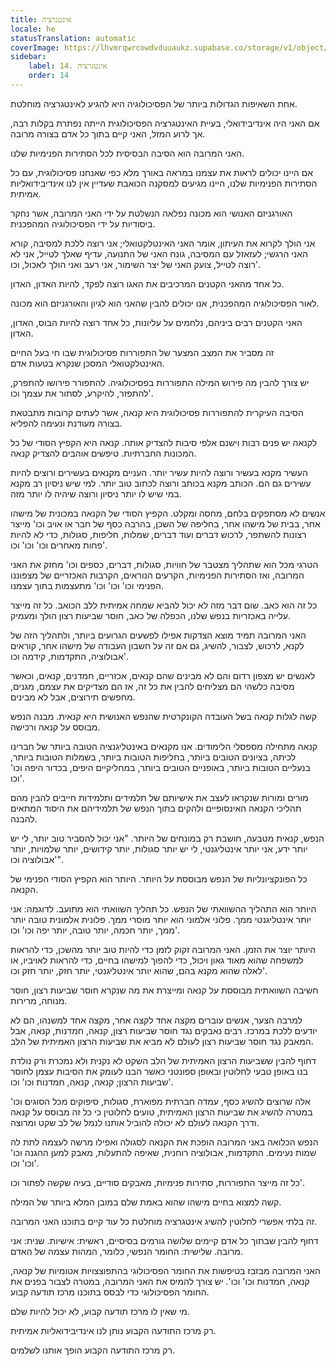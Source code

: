```yaml
---
title: אינטגרציה
locale: he
statusTranslation: automatic
coverImage: https://lhvmrqwrcowdvduuaukz.supabase.co/storage/v1/object/public/strapi-uploads/small_cover-educacion-fundamental.webp-2d51a7828a2b1309555be27f7e2a61a0.webp
sidebar:
    label: 14. אינטגרציה
    order: 14
---
```

אחת השאיפות הגדולות ביותר של הפסיכולוגיה היא להגיע לאינטגרציה מוחלטת.

אם האני היה אינדיבידואלי, בעיית האינטגרציה הפסיכולוגית הייתה נפתרת בקלות רבה, אך לרוע המזל, האני קיים בתוך כל אדם בצורה מרובה.

האני המרובה הוא הסיבה הבסיסית לכל הסתירות הפנימיות שלנו.

אם היינו יכולים לראות את עצמנו במראה באורך מלא כפי שאנחנו פסיכולוגית, עם כל הסתירות הפנימיות שלנו, היינו מגיעים למסקנה הכואבת שעדיין אין לנו אינדיבידואליות אמיתית.

האורגניזם האנושי הוא מכונה נפלאה הנשלטת על ידי האני המרובה, אשר נחקר ביסודיות על ידי הפסיכולוגיה המהפכנית.

אני הולך לקרוא את העיתון, אומר האני האינטלקטואלי; אני רוצה ללכת למסיבה, קורא האני הרגשי; לעזאזל עם המסיבה, גונח האני של התנועה, עדיף שאלך לטייל, אני לא רוצה לטייל, צועק האני של יצר השימור, אני רעב ואני הולך לאכול, וכו'.

כל אחד מהאני הקטנים המרכיבים את האגו רוצה לפקד, להיות האדון, האדון.

לאור הפסיכולוגיה המהפכנית, אנו יכולים להבין שהאני הוא לגיון והאורגניזם הוא מכונה.

האני הקטנים רבים ביניהם, נלחמים על עליונות, כל אחד רוצה להיות הבוס, האדון, האדון.

זה מסביר את המצב המצער של התפוררות פסיכולוגית שבו חי בעל החיים האינטלקטואלי המסכן שנקרא בטעות אדם.

יש צורך להבין מה פירוש המילה התפוררות בפסיכולוגיה. להתפורר פירושו להתפרק, להתפזר, להיקרע, לסתור את עצמך וכו'.

הסיבה העיקרית להתפוררות פסיכולוגית היא קנאה, אשר לעתים קרובות מתבטאת בצורה מעודנת ונעימה להפליא.

לקנאה יש פנים רבות וישנם אלפי סיבות להצדיק אותה. קנאה היא הקפיץ הסודי של כל המכונות החברתיות. טיפשים אוהבים להצדיק קנאה.

העשיר מקנא בעשיר ורוצה להיות עשיר יותר. העניים מקנאים בעשירים ורוצים להיות עשירים גם הם. הכותב מקנא בכותב ורוצה לכתוב טוב יותר. למי שיש ניסיון רב מקנא במי שיש לו יותר ניסיון ורוצה שיהיה לו יותר מזה.

אנשים לא מסתפקים בלחם, מחסה ומקלט. הקפיץ הסודי של הקנאה במכונית של מישהו אחר, בבית של מישהו אחר, בחליפה של השכן, בהרבה כסף של חבר או אויב וכו' מייצר רצונות להשתפר, לרכוש דברים ועוד דברים, שמלות, חליפות, סגולות, כדי לא להיות פחות מאחרים וכו' וכו' וכו'.

הטרגי מכל הוא שתהליך מצטבר של חוויות, סגולות, דברים, כספים וכו' מחזק את האני המרובה, ואז הסתירות הפנימיות, הקרעים הנוראים, הקרבות האכזריים של מצפוננו הפנימי וכו' וכו' וכו' מתעצמות בתוך עצמנו.

כל זה הוא כאב. שום דבר מזה לא יכול להביא שמחה אמיתית ללב הכואב. כל זה מייצר עלייה באכזריות בנפש שלנו, הכפלה של כאב, חוסר שביעות רצון הולך ומעמיק.

האני המרובה תמיד מוצא הצדקות אפילו לפשעים הגרועים ביותר, ולתהליך הזה של לקנא, לרכוש, לצבור, להשיג, גם אם זה על חשבון העבודה של מישהו אחר, קוראים אבולוציה, התקדמות, קידמה וכו'.

לאנשים יש מצפון רדום והם לא מבינים שהם קנאים, אכזריים, חמדנים, קנאים, וכאשר מסיבה כלשהי הם מצליחים להבין את כל זה, אז הם מצדיקים את עצמם, מגנים, מחפשים תירוצים, אבל לא מבינים.

קשה לגלות קנאה בשל העובדה הקונקרטית שהנפש האנושית היא קנאית. מבנה הנפש מבוסס על קנאה ורכישה.

קנאה מתחילה מספסלי הלימודים. אנו מקנאים באינטליגנציה הטובה ביותר של חברינו לכיתה, בציונים הטובים ביותר, בחליפות הטובות ביותר, בשמלות הטובות ביותר, בנעליים הטובות ביותר, באופניים הטובים ביותר, במחליקיים היפים, בכדור היפה וכו' וכו'.

מורים ומורות שנקראו לעצב את אישיותם של תלמידים ותלמידות חייבים להבין מהם תהליכי הקנאה האינסופיים ולהקים בתוך הנפש של תלמידיהם את היסוד המתאים להבנה.

הנפש, קנאית מטבעה, חושבת רק במונחים של היותר. "אני יכול להסביר טוב יותר, לי יש יותר ידע, אני יותר אינטליגנטי, לי יש יותר סגולות, יותר קידושים, יותר שלמויות, יותר אבולוציה וכו'".

כל הפונקציונליות של הנפש מבוססת על היותר. היותר הוא הקפיץ הסודי הפנימי של הקנאה.

היותר הוא התהליך ההשוואתי של הנפש. כל תהליך השוואתי הוא מתועב. לדוגמה: אני יותר אינטליגנטי ממך. פלוני אלמוני הוא יותר מוסרי ממך. פלונית אלמונית טובה יותר ממך, יותר חכמה, יותר טובה, יותר יפה וכו' וכו'.

היותר יוצר את הזמן. האני המרובה זקוק לזמן כדי להיות טוב יותר מהשכן, כדי להראות למשפחה שהוא מאוד גאון ויכול, כדי להפוך למישהו בחיים, כדי להראות לאויביו, או לאלה שהוא מקנא בהם, שהוא יותר אינטליגנטי, יותר חזק, יותר חזק וכו'.

חשיבה השוואתית מבוססת על קנאה ומייצרת את מה שנקרא חוסר שביעות רצון, חוסר מנוחה, מרירות.

למרבה הצער, אנשים עוברים מקצה אחד לקצה אחר, מקצה אחד למשנהו, הם לא יודעים ללכת במרכז. רבים נאבקים נגד חוסר שביעות רצון, קנאה, חמדנות, קנאה, אבל המאבק נגד חוסר שביעות רצון לעולם לא מביא את שביעות הרצון האמיתית של הלב.

דחוף להבין ששביעות הרצון האמיתית של הלב השקט לא נקנית ולא נמכרת ורק נולדת בנו באופן טבעי לחלוטין ובאופן ספונטני כאשר הבנו לעומק את הסיבות עצמן לחוסר שביעות הרצון; קנאה, קנאה, חמדנות וכו' וכו'.

אלה שרוצים להשיג כסף, עמדה חברתית מפוארת, סגולות, סיפוקים מכל הסוגים וכו' במטרה להשיג את שביעות הרצון האמיתית, טועים לחלוטין כי כל זה מבוסס על קנאה ודרך הקנאה לעולם לא יכולה להוביל אותנו לנמל של לב שקט ומרוצה.

הנפש הכלואה באני המרובה הופכת את הקנאה לסגולה ואפילו מרשה לעצמה לתת לה שמות נעימים. התקדמות, אבולוציה רוחנית, שאיפה להתעלות, מאבק למען ההגנה וכו' וכו' וכו'.

כל זה מייצר התפוררות, סתירות פנימיות, מאבקים סודיים, בעיה שקשה לפתור וכו'.

קשה למצוא בחיים מישהו שהוא באמת שלם במובן המלא ביותר של המילה.

זה בלתי אפשרי לחלוטין להשיג אינטגרציה מוחלטת כל עוד קיים בתוכנו האני המרובה.

דחוף להבין שבתוך כל אדם קיימים שלושה גורמים בסיסיים, ראשית: אישיות. שנית: אני מרובה. שלישית: החומר הנפשי, כלומר, המהות עצמה של האדם.

האני המרובה מבזבז בטיפשות את החומר הפסיכולוגי בהתפוצצויות אטומיות של קנאה, קנאה, חמדנות וכו' וכו'. יש צורך להמיס את האני המרובה, במטרה לצבור בפנים את החומר הפסיכולוגי כדי לבסס בתוכנו מרכז תודעה קבוע.

מי שאין לו מרכז תודעה קבוע, לא יכול להיות שלם.

רק מרכז התודעה הקבוע נותן לנו אינדיבידואליות אמיתית.

רק מרכז התודעה הקבוע הופך אותנו לשלמים.
